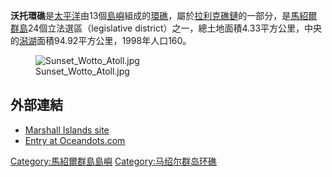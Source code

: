 {{Infobox islands
| name             = 沃托環礁
| image name       = Atoll de Wotho.png
| image size       = 250px
| image caption    =
| locator map      = {{Location map|Marshall islands|lat=10.1|long=165.8}}
| map_custom = yes
| location         = [[太平洋|太平洋]]北部
| coordinates      = {{coord|10|05|00|N|165|50|00|E|display=inline}}
| country          = {{MHL}}
| archipelago      = [[拉利克礁鏈|拉利克礁鏈]]
| total islands    = 13
| area             = 4.33平方公里
| elevation_m      = 3
| population       = 160
| population as of = 1998年
}}

'''沃托環礁'''是[[太平洋|太平洋]]由13個[[島嶼|島嶼]]組成的[[環礁|環礁]]，屬於[[拉利克礁鏈|拉利克礁鏈]]的一部分，是[[馬紹爾群島|馬紹爾群島]]24個立法選區（legislative district）之一，總土地面積4.33平方公里，中央的[[潟湖|潟湖]]面積94.92平方公里，1998年人口160。

[[File:Sunset_Wotto_Atoll.jpg|left]]

==外部連結==
*[http://marshall.csu.edu.au/Marshalls/html/atolls/wotho.html Marshall Islands site] {{Wayback|url=http://marshall.csu.edu.au/Marshalls/html/atolls/wotho.html |date=20210405171308 }}
*[http://www.oceandots.com/pacific/marshall/wotho.php Entry at Oceandots.com] {{Wayback|url=http://www.oceandots.com/pacific/marshall/wotho.php |date=20111010213256 }}

{{Marshalls-stub}}

{{Marshall Islands}}

[[Category:馬紹爾群島島嶼|Category:馬紹爾群島島嶼]]
[[Category:马绍尔群岛环礁|Category:马绍尔群岛环礁]]
